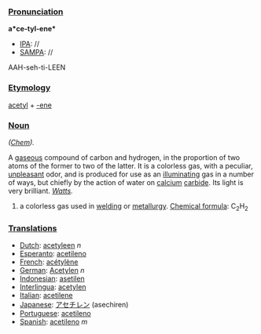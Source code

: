 ===[[Pronunciation]]===

'''a*ce-tyl-ene*'''
*[[IPA]]: //
*[[SAMPA]]: //
AAH-seh-ti-LEEN
===[[Etymology]]===

[[acetyl]] + [[-ene]]
=== [[Noun]] ===

''([[Chem (subject)|Chem]]).''

A [[gaseous]] compound of carbon and hydrogen, in the proportion of two atoms of the former to two of the latter. It is a colorless gas, with a peculiar, [[unpleasant]] odor, and is produced for use as an [[illuminating]] gas in a number of ways, but chiefly by the action of water on [[calcium]] [[carbide]]. Its light is very brilliant. ''[[Watts]].''

# a colorless gas used in [[welding]] or [[metallurgy]]. [[Chemical formula]]: C<sub>2</sub>H<sub>2</sub>

=== [[Translations]] ===

* [[Dutch]]: [[acetyleen]] ''n''
* [[Esperanto]]: [[acetileno]]
* [[French]]: [[acétylène]] 
* [[German]]: [[Acetylen]] ''n''
* [[Indonesian]]: [[asetilen]] 
* [[Interlingua]]: [[acetylen]] 
* [[Italian]]: [[acetilene]] 
* [[Japanese]]: [[アセチレン]] (asechiren)
* [[Portuguese]]: [[acetileno]] 
* [[Spanish]]: [[acetileno]] ''m''
